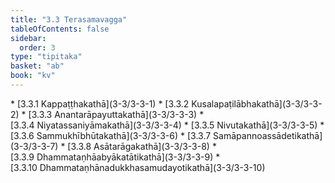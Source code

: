 ```yaml
---
title: "3.3 Terasamavagga"
tableOfContents: false
sidebar:
  order: 3
type: "tipitaka"
basket: "ab"
book: "kv"
---
```



<DynamicBreadcrumb />



<TableOfContents book="kv" section="3.3">
* [3.3.1 Kappaṭṭhakathā](3-3/3-3-1)
* [3.3.2 Kusalapaṭilābhakathā](3-3/3-3-2)
* [3.3.3 Anantarāpayuttakathā](3-3/3-3-3)
* [3.3.4 Niyatassaniyāmakathā](3-3/3-3-4)
* [3.3.5 Nivutakathā](3-3/3-3-5)
* [3.3.6 Sammukhībhūtakathā](3-3/3-3-6)
* [3.3.7 Samāpannoassādetikathā](3-3/3-3-7)
* [3.3.8 Asātarāgakathā](3-3/3-3-8)
* [3.3.9 Dhammataṇhāabyākatātikathā](3-3/3-3-9)
* [3.3.10 Dhammataṇhānadukkhasamudayotikathā](3-3/3-3-10)
</TableOfContents>
